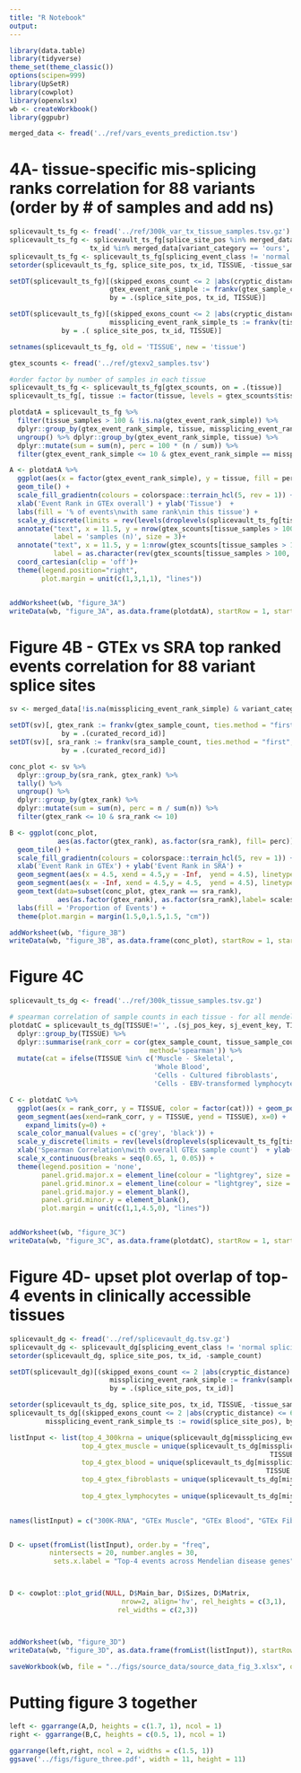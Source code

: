 ```yaml
---
title: "R Notebook"
output: 
---
```



```r
library(data.table)
library(tidyverse)
theme_set(theme_classic())
options(scipen=999)
library(UpSetR)
library(cowplot)
library(openxlsx)
wb <- createWorkbook()
library(ggpubr)
```

```r
merged_data <- fread('../ref/vars_events_prediction.tsv')
```

# 4A- tissue-specific mis-splicing ranks correlation for 88 variants (order by # of samples and add ns)


```r
splicevault_ts_fg <- fread('../ref/300k_var_tx_tissue_samples.tsv.gz')
splicevault_ts_fg <- splicevault_ts_fg[splice_site_pos %in% merged_data[variant_category == 'ours', splice_site_pos] & 
                    tx_id %in% merged_data[variant_category == 'ours', tx_id]]
splicevault_ts_fg <- splicevault_ts_fg[splicing_event_class != 'normal splicing']
setorder(splicevault_ts_fg, splice_site_pos, tx_id, TISSUE, -tissue_sample_count, -tissue_max_junc_count)

setDT(splicevault_ts_fg)[(skipped_exons_count <= 2 |abs(cryptic_distance) <= 600), 
                         gtex_event_rank_simple := frankv(gtex_sample_count, ties.method = "first", order = -1),
                         by = .(splice_site_pos, tx_id, TISSUE)]

setDT(splicevault_ts_fg)[(skipped_exons_count <= 2 |abs(cryptic_distance) <= 600), 
                         missplicing_event_rank_simple_ts := frankv(tissue_sample_count, ties.method = "first", order = -1),
             by = .( splice_site_pos, tx_id, TISSUE)]

setnames(splicevault_ts_fg, old = 'TISSUE', new = 'tissue')
```

```r
gtex_scounts <- fread('../ref/gtexv2_samples.tsv')

#order factor by number of samples in each tissue
splicevault_ts_fg <- splicevault_ts_fg[gtex_scounts, on = .(tissue)]
splicevault_ts_fg[, tissue := factor(tissue, levels = gtex_scounts$tissue)]

```


```r
plotdatA = splicevault_ts_fg %>%
  filter(tissue_samples > 100 & !is.na(gtex_event_rank_simple)) %>%
  dplyr::group_by(gtex_event_rank_simple, tissue, missplicing_event_rank_simple_ts) %>% dplyr::tally() %>%
  ungroup() %>% dplyr::group_by(gtex_event_rank_simple, tissue) %>%
  dplyr::mutate(sum = sum(n), perc = 100 * (n / sum)) %>%
  filter(gtex_event_rank_simple <= 10 & gtex_event_rank_simple == missplicing_event_rank_simple_ts)

A <- plotdatA %>%
  ggplot(aes(x = factor(gtex_event_rank_simple), y = tissue, fill = perc)) +
  geom_tile() +
  scale_fill_gradientn(colours = colorspace::terrain_hcl(5, rev = 1)) +
  xlab('Event Rank in GTEx overall') + ylab('Tissue')  +
  labs(fill = '% of events\nwith same rank\nin this tissue') + 
  scale_y_discrete(limits = rev(levels(droplevels(splicevault_ts_fg[tissue_samples > 100]$tissue))))+
  annotate("text", x = 11.5, y = nrow(gtex_scounts[tissue_samples > 100]) + 1,
           label = 'samples (n)', size = 3)+
  annotate("text", x = 11.5, y = 1:nrow(gtex_scounts[tissue_samples > 100]), 
           label = as.character(rev(gtex_scounts[tissue_samples > 100, tissue_samples])), size = 3) +
  coord_cartesian(clip = 'off')+
  theme(legend.position="right",
        plot.margin = unit(c(1,3,1,1), "lines"))


addWorksheet(wb, "figure_3A")
writeData(wb, "figure_3A", as.data.frame(plotdatA), startRow = 1, startCol = 1)

```

# Figure 4B - GTEx vs SRA top ranked events correlation for 88 variant splice sites


```r
sv <- merged_data[!is.na(missplicing_event_rank_simple) & variant_category == 'ours']

setDT(sv)[, gtex_rank := frankv(gtex_sample_count, ties.method = "first", order = -1),
             by = .(curated_record_id)]
setDT(sv)[, sra_rank := frankv(sra_sample_count, ties.method = "first", order = -1),
             by = .(curated_record_id)]
```

```r
conc_plot <- sv %>%
  dplyr::group_by(sra_rank, gtex_rank) %>%
  tally() %>%
  ungroup() %>% 
  dplyr::group_by(gtex_rank) %>% 
  dplyr::mutate(sum = sum(n), perc = n / sum(n)) %>%
  filter(gtex_rank <= 10 & sra_rank <= 10)

B <- ggplot(conc_plot, 
            aes(as.factor(gtex_rank), as.factor(sra_rank), fill= perc)) + 
  geom_tile() +
  scale_fill_gradientn(colours = colorspace::terrain_hcl(5, rev = 1)) +
  xlab('Event Rank in GTEx') + ylab('Event Rank in SRA') +
  geom_segment(aes(x = 4.5, xend = 4.5,y = -Inf,  yend = 4.5), linetype = 'dashed') +
  geom_segment(aes(x = -Inf, xend = 4.5,y = 4.5,  yend = 4.5), linetype = 'dashed')+
  geom_text(data=subset(conc_plot, gtex_rank == sra_rank),
            aes(as.factor(gtex_rank), as.factor(sra_rank),label= scales::percent(perc, accuracy = 1)))+
  labs(fill = 'Proportion of Events') +
  theme(plot.margin = margin(1.5,0,1.5,1.5, "cm"))

addWorksheet(wb, "figure_3B")
writeData(wb, "figure_3B", as.data.frame(conc_plot), startRow = 1, startCol = 1)

```


# Figure 4C

```r
splicevault_ts_dg <- fread('../ref/300k_tissue_samples.tsv.gz')

# spearman correlation of sample counts in each tissue - for all mendelian disease genes
plotdatC = splicevault_ts_dg[TISSUE!='', .(sj_pos_key, sj_event_key, TISSUE, tissue_sample_count, gtex_sample_count)] %>%
  dplyr::group_by(TISSUE) %>%
  dplyr::summarise(rank_corr = cor(gtex_sample_count, tissue_sample_count, 
                                   method='spearman')) %>%
  mutate(cat = ifelse(TISSUE %in% c('Muscle - Skeletal', 
                                    'Whole Blood', 
                                    'Cells - Cultured fibroblasts', 
                                    'Cells - EBV-transformed lymphocytes'), 1, 0)) 

C <- plotdatC %>%
  ggplot(aes(x = rank_corr, y = TISSUE, color = factor(cat))) + geom_point(stat = 'identity')   +
  geom_segment(aes(xend=rank_corr, y = TISSUE, yend = TISSUE), x=0) +
    expand_limits(y=0) +
  scale_color_manual(values = c('grey', 'black')) +
  scale_y_discrete(limits = rev(levels(droplevels(splicevault_ts_fg[tissue_samples > 100]$tissue)))) +
  xlab('Spearman Correlation\nwith overall GTEx sample count')  + ylab('Tissue') + 
  scale_x_continuous(breaks = seq(0.65, 1, 0.05)) +
  theme(legend.position = 'none',
        panel.grid.major.x = element_line(colour = "lightgrey", size = 0.1),
        panel.grid.minor.x = element_line(colour = "lightgrey", size = 0.1),
        panel.grid.major.y = element_blank(),
        panel.grid.minor.y = element_blank(),
        plot.margin = unit(c(1,1,4.5,0), "lines")) 


addWorksheet(wb, "figure_3C")
writeData(wb, "figure_3C", as.data.frame(plotdatC), startRow = 1, startCol = 1)

```


# Figure 4D- upset plot overlap of top-4 events in clinically accessible tissues

```r

splicevault_dg <- fread('../ref/splicevault_dg.tsv.gz')
splicevault_dg <- splicevault_dg[splicing_event_class != 'normal splicing']
setorder(splicevault_dg, splice_site_pos, tx_id, -sample_count)

setDT(splicevault_dg)[(skipped_exons_count <= 2 |abs(cryptic_distance) <= 600), 
                         missplicing_event_rank_simple := frankv(sample_count, ties.method = "first", order = -1),
                         by = .(splice_site_pos, tx_id)]
```
 
```r
setorder(splicevault_ts_dg, splice_site_pos, tx_id, TISSUE, -tissue_sample_count, -tissue_max_junc_count)
splicevault_ts_dg[(skipped_exons_count <= 2 |abs(cryptic_distance) <= 600),
         missplicing_event_rank_simple_ts := rowid(splice_site_pos), by = list(tx_id, TISSUE)]
```
 
 

```r
listInput <- list(top_4_300krna = unique(splicevault_dg[missplicing_event_rank_simple<=4]$sj_event_key),
                  top_4_gtex_muscle = unique(splicevault_ts_dg[missplicing_event_rank_simple_ts <= 4 & 
                                                                 TISSUE == 'Muscle - Skeletal', sj_event_key]), 
                  top_4_gtex_blood = unique(splicevault_ts_dg[missplicing_event_rank_simple_ts <= 4 & 
                                                                TISSUE == 'Whole Blood', sj_event_key]),
                  top_4_gtex_fibroblasts = unique(splicevault_ts_dg[missplicing_event_rank_simple_ts <= 4 & 
                                                                      TISSUE == 'Cells - Cultured fibroblasts', sj_event_key]),
                  top_4_gtex_lymphocytes = unique(splicevault_ts_dg[missplicing_event_rank_simple_ts <= 4 & 
                                                                      TISSUE == 'Cells - EBV-transformed lymphocytes', sj_event_key] ))

names(listInput) = c("300K-RNA", "GTEx Muscle", "GTEx Blood", "GTEx Fibroblasts", "GTEx Lymphocytes")


D <- upset(fromList(listInput), order.by = "freq", 
          nintersects = 20, number.angles = 30, 
           sets.x.label = "Top-4 events across Mendelian disease genes")



D <- cowplot::plot_grid(NULL, D$Main_bar, D$Sizes, D$Matrix,
                            nrow=2, align='hv', rel_heights = c(3,1),
                           rel_widths = c(2,3))



addWorksheet(wb, "figure_3D")
writeData(wb, "figure_3D", as.data.frame(fromList(listInput)), startRow = 1, startCol = 1)

```

```r
saveWorkbook(wb, file = "../figs/source_data/source_data_fig_3.xlsx", overwrite = TRUE)

```

# Putting figure 3 together

```r
left <- ggarrange(A,D, heights = c(1.7, 1), ncol = 1)
right <- ggarrange(B,C, heights = c(0.5, 1), ncol = 1)

ggarrange(left,right, ncol = 2, widths = c(1.5, 1))
ggsave('../figs/figure_three.pdf', width = 11, height = 11)
```











